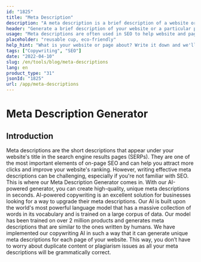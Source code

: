 ```yaml
---
id: "1825"
title: "Meta Description"
description: "A meta description is a brief description of a website or a particular page on a website. It is typically used by search engines to display a summary of the website or page in their search results."
header: "Generate a brief description of your website or a particular page on your website."
usage: "Meta descriptions are often used in SEO to help website and pages rank higher in search engine results. The following generator can help you create meta descriptions that are tailored to your specific keywords and best suited to your brand."
placeholder: "reusable cup, eco-friendly"
help_hint: "What is your website or page about? Write it down and we'll turn it into a Meta Description."
tags: ["Copywriting", "SEO"]
date: "2022-04-10"
slug: /en/tools/blog/meta-descriptions
lang: en
product_type: "31"
jsonId: "1825"
url: /app/meta-descriptions
---
```


# Meta Description Generator

## Introduction

Meta descriptions are the short descriptions that appear under your website's title in the search engine results pages (SERPs). They are one of the most important elements of on-page SEO and can help you attract more clicks and improve your website's ranking. However, writing effective meta descriptions can be challenging, especially if you're not familiar with SEO. This is where our Meta Description Generator comes in. With our AI-powered generator, you can create high-quality, unique meta descriptions in seconds. AI-powered copywriting is an excellent solution for businesses looking for a way to upgrade their meta descriptions. Our AI is built upon the world's most powerful language model that has a massive collection of words in its vocabulary and is trained on a large corpus of data. Our model has been trained on over 2 million products and generates meta descriptions that are similar to the ones written by humans. We have implemented our copywriting AI in such a way that it can generate unique meta descriptions for each page of your website. This way, you don’t have to worry about duplicate content or plagiarism issues as all your meta descriptions will be grammatically correct.

